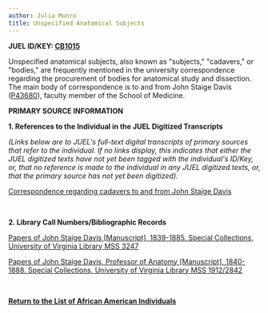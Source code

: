 ```yaml
---
author: Julia Munro
title: Unspecified Anatomical Subjects
---
```

**JUEL ID/KEY: **[CB1015](http://juel.iath.virginia.edu/public_cb?cb=1015 "CB1015")**[  
](http://juel.iath.virginia.edu/public_person?person=47002 "P47002")**

Unspecified anatomical subjects, also known as "subjects," "cadavers," or "bodies," are frequently mentioned in the university correspondence regarding the procurement of bodies for anatomical study and dissection. The main body of correspondence is to and from John Staige Davis ([P43680](http://juel.iath.virginia.edu/public_person?person=P43680 "P43680")), faculty member of the School of Medicine.

**PRIMARY SOURCE INFORMATION** 

**1\. References to the Individual in the JUEL Digitized Transcripts**

_(Links below are to JUEL's full-text digital transcripts of primary sources that refer to the individual. If no links display, this indicates that either the JUEL digitized texts have not yet been tagged with the individual's ID/Key, or, that no reference is made to the individual in any JUEL digitized texts, or, that the primary source has not yet been digitized)._   

[Correspondence regarding cadavers to and from John Staige Davis](http://juel.iath.virginia.edu/node/910 "John Staige Davis")

 [](http://juel.iath.virginia.edu/node/343?doc=/juel_display/chairman-journal/Sessions/session-005 "Chairman's Journals")

**2\. Library Call Numbers/Bibliographic Records** 

[](http://search.lib.virginia.edu/catalog/u6371432)

[Papers of John Staige Davis \[Manuscript\], 1839-1885. Special Collections, University of Virginia Library MSS 3247](https://search.lib.virginia.edu/catalog/u3929949 "John Staige Davis Papers")  
[](http://search.lib.virginia.edu/catalog/u6607353 "Proctor's Daybook")

  
[Papers of John Staige Davis, Professor of Anatomy \[Manuscript\], 1840-1888. Special Collections, University of Virginia Library MSS 1912/2842](https://search.lib.virginia.edu/catalog/u3930111 "Papers of John Staige Davis, Prof. Anatomy 1840-88")

 [](http://search.lib.virginia.edu/catalog/u6371432)

**[Return to the List of African American Individuals](http://juel.iath.virginia.edu/node/367 "Return to the List of African-American Individuals")**
